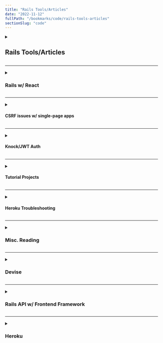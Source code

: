 ```yaml
---
title: "Rails Tools/Articles"
date: "2022-11-12"
fullPath: "/bookmarks/code/rails-tools-articles"
sectionSlug: "code"
---
```


<!-- Original path slug: rails-tools_articles -->

<details>
<summary>

## Rails Tools/Articles

</summary>

<p>

- [twbs/bootstrap-rubygem: Bootstrap 4 Ruby Gem for Rails / Sprockets and Compass.](https://github.com/twbs/bootstrap-rubygem)
- [varvet/pundit: Minimal authorization through OO design and pure Ruby classes](https://github.com/varvet/pundit)
- ["Array values in the parameter are deprecated" warning not enough helpful ? · Issue #1551 · rubygems/rubygems](https://github.com/rubygems/rubygems/issues/1551)
- [jamesgolick/active_presenter: The presenter library you already know.](https://github.com/jamesgolick/active_presenter#usage)
- [Colors · Bootstrap](https://getbootstrap.com/docs/4.0/utilities/colors/#background-color)
- [How to save uploaded files to your database in Rails](https://gist.github.com/macek/610596)
- [Rails: What column type to use for saving uploaded images? - Stack Overflow](https://stackoverflow.com/questions/12630358/rails-what-column-type-to-use-for-saving-uploaded-images)
- [carrierwaveuploader/carrierwave: Classier solution for file uploads for Rails, Sinatra and other Ruby web frameworks](https://github.com/carrierwaveuploader/carrierwave)
- [refile/refile: Ruby file uploads, take 3](https://github.com/refile/refile)
- [zquestz/omniauth-google-oauth2: Oauth2 strategy for Google](https://github.com/zquestz/omniauth-google-oauth2)
- [johnwojo/sensei: A web app built in Rails designed to help the user remember that which they find profound. Never forget what you've learned.](https://github.com/johnwojo/sensei)
- [File uploading with ActiveStorage in Rails 5.2 (Example) - GoRails](https://gorails.com/episodes/file-uploading-with-activestorage-rails-5-2)
- [Active Storage Overview — Ruby on Rails Guides](https://edgeguides.rubyonrails.org/active_storage_overview.html)
- [Active Storage on Heroku | Heroku Dev Center](https://devcenter.heroku.com/articles/active-storage-on-heroku)
- [Rails Routing from the Outside In — Ruby on Rails Guides](https://guides.rubyonrails.org/routing.html#controller-namespaces-and-routing)
- [Custom URLs in Ruby on Rails: How you can use descriptive slugs instead of IDs](https://medium.freecodecamp.org/custom-urls-in-ruby-on-rails-use-descriptive-slugs-instead-of-ids-67c631475a94)
- [Ruby on Rails: Use slug instead of id on resource routes - Stack Overflow](https://stackoverflow.com/questions/31059992/ruby-on-rails-use-slug-instead-of-id-on-resource-routes)
- [ddnexus/pagy: The ultimate pagination ruby gem](https://github.com/ddnexus/pagy)
- [Ruby on Rails Cheatsheet](https://gist.github.com/mdang/95b4f54cadf12e7e0415)
- [What are indexes? And how to add them to your Rails app? | by Mera Stackhouse | Medium](https://medium.com/@mera.stackhouse/what-are-indexes-and-how-to-add-them-to-your-rails-app-dc066d538771)
- [activerecord - Generating a model with many to many in Ruby on Rails - Stack Overflow](https://stackoverflow.com/questions/5322067/generating-a-model-with-many-to-many-in-ruby-on-rails)
- [ruby on rails - What is the behaviour of create_join_table of ActiveRecord::Migration? - Stack Overflow](https://stackoverflow.com/questions/32201949/what-is-the-behaviour-of-create-join-table-of-activerecordmigration)
- [jweslley/rails_completion: Bash completion support for Ruby on Rails.](https://github.com/jweslley/rails_completion)

</p>
</details>

---

<details>
<summary>

### Rails w/ React

</summary>

<p>

- [How to find and kill port processes on a Mac using Bash](https://medium.freecodecamp.org/find-and-kill-port-processes-on-a-mac-using-bash-c5e95b9e704e)
- [Rails 5 API + Create React App: Full Stack Heaven – Nick Hartunian – Medium](https://medium.com/@nick.hartunian/rails-5-api-create-react-app-full-stack-heaven-2b2160b5ce6b)
- [Knock JWT Auth for Rails API + Create React App – Nick Hartunian – Medium](https://medium.com/@nick.hartunian/knock-jwt-auth-for-rails-api-create-react-app-6765192e295a)
- [csrf - Rails: How Does csrf_meta_tag Work? - Stack Overflow](https://stackoverflow.com/questions/9996665/rails-how-does-csrf-meta-tag-work)
- [Using Rails for API-only Applications — Ruby on Rails Guides](https://edgeguides.rubyonrails.org/api_app.html)
- [Rails JWT Authentication With Knock - CodeBrains.IO](https://codebrains.io/rails-jwt-authentication-with-knock/)
- [heroku/list-of-ingredients: An example of using Create React App with Rails 5 API and ActiveAdmin on Heroku](https://github.com/heroku/list-of-ingredients)
- [rails 5.1.0.rc1, sass-rails 5.0.6: variables declared in one file undefined in second file · Issue #396 · rails/sass-rails](https://github.com/rails/sass-rails/issues/396)
- [ReactJS + Ruby on Rails API + Heroku App – Bruno Boehm – Medium](https://medium.com/@bruno_boehm/reactjs-ruby-on-rails-api-heroku-app-2645c93f0814)
- [instacart/redux-rails: Redux and your server talking without fuss.](https://github.com/instacart/redux-rails)

</p>
</details>

---

<details>
<summary>

#### CSRF issues w/ single-page apps

</summary>

<p>

- [Update CSRF docs to better explain API usage scenarios by chrisnicola · Pull Request #9405 · rails/rails](https://github.com/rails/rails/pull/9405)
- [angularjs - Rails CSRF Protection + Angular.js: protect_from_forgery makes me to log out on POST - Stack Overflow](https://stackoverflow.com/questions/14734243/rails-csrf-protection-angular-js-protect-from-forgery-makes-me-to-log-out-on)
- [ruby on rails - Work with authenticity token? Or disable it? - Stack Overflow](https://stackoverflow.com/questions/7573024/work-with-authenticity-token-or-disable-it)
- [Rails API design without disabling CSRF protection - Stack Overflow](https://stackoverflow.com/questions/7600347/rails-api-design-without-disabling-csrf-protection)
- [javascript - Rails CSRF protection with Single Page Application (react, angular, ember) - Stack Overflow](https://stackoverflow.com/questions/50122298/rails-csrf-protection-with-single-page-application-react-angular-ember)
- [Compatibility break with rails 5.2 rc1 · Issue #205 · nsarno/knock](https://github.com/nsarno/knock/issues/205)
- [Getting "Can't verify CSRF token authenticity" with Rails api_only project · Issue #208 · nsarno/knock](https://github.com/nsarno/knock/issues/208)
- [cyu/rack-cors: Rack Middleware for handling Cross-Origin Resource Sharing (CORS), which makes cross-origin AJAX possible.](https://github.com/cyu/rack-cors)
- [CultureHQ.com - A Better Workplace Community](https://engineering.culturehq.com/posts/2018-12-11-skipping-preflight-checks)

</p>
</details>

---

<details>
<summary>

#### Knock/JWT Auth

</summary>

<p>

- [Issue JWT token on user create · Issue #189 · nsarno/knock](https://github.com/nsarno/knock/issues/189)
- [How to Authenticate a Rails 5 API with Knock and JSON Web Tokens | callahanrts](https://codycallahan.com/blog/authenticate-rails-api-with-knock-jwt)
- [Rails 5 API and React frontend (JWT) token authentication - Eric London » Open Source » Software Blog](https://ericlondon.com/2018/03/18/rails-5-api-and-react-frontend-jwt-token-authentication.html)
- [JWT Storage in Rails + React The Right Way](https://www.thegreatcodeadventure.com/jwt-storage-in-rails-the-right-way/)
- [Signup in React/Redux with JWT authentication - Mariel's Enumerated Musings](http://marielfrank.com/signup_in_react_redux_with_jwt_authentication)
- [axios_client.js](https://gist.github.com/6temes/e76d57765a42de5cbfee867753e967a9)
- [What's the Accepted Way To Build Rails API with a React Front End in 2018? : rails](https://www.reddit.com/r/rails/comments/9io1t0/whats_the_accepted_way_to_build_rails_api_with_a/)
- [Best way to integrate React into Rails app? : rails](https://www.reddit.com/r/rails/comments/961ak8/best_way_to_integrate_react_into_rails_app/)
- [home-page/app/controllers at master · laaksomavrick/home-page](https://github.com/laaksomavrick/home-page/tree/master/app/controllers)
- [(2) New Messages!](https://www.pluralsight.com/guides/token-based-authentication-with-ruby-on-rails-5-api)
- [Building a simple token based authorization API with Rails.](https://engineering.musefind.com/building-a-simple-token-based-authorization-api-with-rails-a5c181b83e02)
- [How to reference public key in knock.rb (config.token_public_key) ? · Issue #148 · nsarno/knock](https://github.com/nsarno/knock/issues/148)
- [Filter chain halted as :authenticate_user! rendered or redirected · Issue #603 · lynndylanhurley/devise_token_auth](https://github.com/lynndylanhurley/devise_token_auth/issues/603)
- [authentication - Rails 5 and Knock gem: can't authenticate users - Stack Overflow](https://stackoverflow.com/questions/49980389/rails-5-and-knock-gem-cant-authenticate-users)

</p>
</details>

---

<details>
<summary>

#### Tutorial Projects

</summary>

<p>

- [superhighfives/list-of-ingredients: An example of using create-react-app with Rails 5 API, ActiveAdmin, and Heroku](https://github.com/superhighfives/list-of-ingredients)
- [A Rock Solid, Modern Web Stack—Rails 5 API + ActiveAdmin + Create React App on Heroku | Heroku](https://blog.heroku.com/a-rock-solid-modern-web-stack)

</p>
</details>

---

<details>
<summary>

#### Heroku Troubleshooting

</summary>

<p>

- [ruby on rails - ActionController::RoutingError: No route matches [GET] "/" - Stack Overflow](https://stackoverflow.com/questions/50805483/actioncontrollerroutingerror-no-route-matches-get)
- [ruby on rails 5.1 - ActionController::RoutingError (Couldn't find..., expected it to be defined in...) - Stack Overflow](https://stackoverflow.com/questions/45662462/actioncontrollerroutingerror-couldnt-find-expected-it-to-be-defined-in)
- [Logging | Heroku Dev Center](https://devcenter.heroku.com/articles/logging)

</p>
</details>

---

<details>
<summary>

### Misc. Reading

</summary>

<p>

- [Unlimited Novelty: Why critics of Rails have it all wrong (and Ruby's bright multicore future)](http://www.unlimitednovelty.com/2012/03/why-critics-of-rails-have-it-all-wrong.html)
- [Mailing Lists](https://www.ruby-lang.org/en/community/mailing-lists/)
- [How to set-up jquery-ui autocomplete in Rails - Stack Overflow](https://stackoverflow.com/questions/3188157/how-to-set-up-jquery-ui-autocomplete-in-rails)
- [Nokogiri 1.8.4 installation challenges on macOS Mojave · Issue #1801 · sparklemotion/nokogiri](https://github.com/sparklemotion/nokogiri/issues/1801)

</p>
</details>

---

<details>
<summary>

### Devise

</summary>

<p>

- [plataformatec/devise: Flexible authentication solution for Rails with Warden.](https://github.com/plataformatec/devise)
- [Devise cheatsheet](https://devhints.io/devise)
- [ruby on rails - How to add username field to devise gem? - Stack Overflow](https://stackoverflow.com/questions/21478006/how-to-add-username-field-to-devise-gem)
- [How To: Allow users to sign in using their username or email address · plataformatec/devise Wiki](https://github.com/plataformatec/devise/wiki/How-To:-Allow-users-to-sign-in-using-their-username-or-email-address)
- [#210 Customizing Devise - RailsCasts](http://railscasts.com/episodes/210-customizing-devise?view=asciicast)
- [How To: Create custom layouts · plataformatec/devise Wiki](https://github.com/plataformatec/devise/wiki/How-To:-Create-custom-layouts)
- [Setting up Users and Authentication for our API - Thinkster](https://thinkster.io/tutorials/rails-json-api/setting-up-users-and-authentication-for-our-api)
- [Devise Nested Resources - Ruby on Rails - Ruby-Forum](https://www.ruby-forum.com/t/devise-nested-resources/193340)

</p>
</details>

---

<details>
<summary>

### Rails API w/ Frontend Framework

</summary>

<p>

- [frontend-fun/app at master · ejdraper/frontend-fun](https://github.com/ejdraper/frontend-fun/tree/master/app)
- [Frontend Fun with Rails 5.1 and Webpacker | Codementor](https://www.codementor.io/ejdraper/frontend-fun-with-rails-5-1-and-webpacker-fkx8bpykj)
- [Building a modern single-page app with Vue and Rails - Vox Product Blog](https://product.voxmedia.com/2018/3/1/16801140/building-a-modern-single-page-app-with-vue-and-rails)
- [Using VueJS with Rails Series | GoRails](https://gorails.com/series/using-vuejs-with-rails)
- [VueJS as a Frontend for Rails - via @codeship | via @codeship](https://blog.codeship.com/vuejs-as-a-frontend-for-rails/)
- [Using Rails and Vue JS, Part 1](https://www.engineyard.com/blog/rails-and-vue-js-part-1)

</p>
</details>

---

<details>
<summary>

### Heroku

</summary>

<p>

- [caching - How can I clear rails cache after deploy to heroku? - Stack Overflow](https://stackoverflow.com/questions/12028088/how-can-i-clear-rails-cache-after-deploy-to-heroku)
- [How do I clear the build cache? - Heroku Help](https://help.heroku.com/18PI5RSY/how-do-i-clear-the-build-cache)

</p>
</details>
